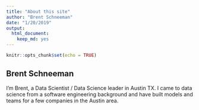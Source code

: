 ```yaml
---
title: "About this site"
author: "Brent Schneeman"
date: "1/20/2019"
output: 
  html_document: 
    keep_md: yes
---
```


```r
knitr::opts_chunk$set(echo = TRUE)
```

## Brent Schneeman

I'm Brent, a Data Scientist / Data Science leader in Austin TX. I came to data science from a software engineering background and have built models and teams for a few companies in the Austin area.
